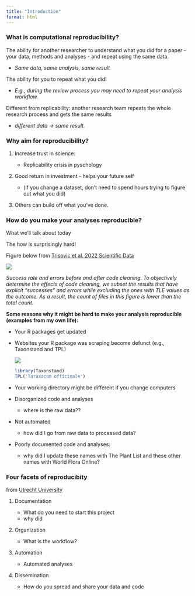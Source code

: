 ```yaml
---
title: "Introduction"
format: html
---
```


### What is computational reproducibility?

The ability for another researcher to understand what you did for a paper - your data, methods and analyses - and repeat using the same data.

-   *Same data, same analysis, same result*

The ability for you to repeat what you did!

-   *E.g., during the review process you may need to repeat your analysis workflow.*

Different from replicability: another research team repeats the whole research process and gets the same results

-   *different data -\> same result.*

### Why aim for reproducibility?

1.  Increase trust in science:

    -   Replicability crisis in pyschology

2.  Good return in investment - helps your future self

    -   (if you change a dataset, don't need to spend hours trying to figure out what you did)

3.  Others can build off what you've done.

### How do you make your analyses reproducible?

What we'll talk about today

The how is surprisingly hard!

Figure below from [Trisovic et al. 2022 Scientific Data](https://www.nature.com/articles/s41597-022-01143-6)

![](images/fig_code_breaking.png)

*Success rate and errors before and after code cleaning. To objectively determine the effects of code cleaning, we subset the results that have explicit "successes" and errors while excluding the ones with TLE values as the outcome. As a result, the count of files in this figure is lower than the total count.*

**Some reasons why it might be hard to make your analysis reproducible (examples from my own life):**

-   Your R packages get updated

-   Websites your R package was scraping become defunct (e.g., Taxonstand and TPL)

    ![](images/defunct_website_tpl.png)

    ```r
    library(Taxonstand)
    TPL('Taraxacum officinale')
    ```

-   Your working directory might be different if you change computers

-   Disorganized code and analyses

    -   where is the raw data??

-   Not automated

    -   how did I go from raw data to processed data?

-   Poorly documented code and analyses:

    -   why did I update these names with The Plant List and these other names with World Flora Online?

### Four facets of reproducibity

from [Utrecht University](https://utrechtuniversity.github.io/workshop-computational-reproducibility/)

1.  Documentation

    -   What do you need to start this project
    -   why did

2.  Organization

    -   What is the workflow?

3.  Automation

    -   Automated analyses

4.  Dissemination

    -   How do you spread and share your data and code
